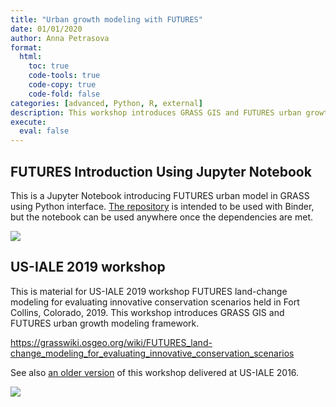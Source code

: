```yaml
---
title: "Urban growth modeling with FUTURES"
date: 01/01/2020
author: Anna Petrasova
format: 
  html:
    toc: true
    code-tools: true
    code-copy: true
    code-fold: false
categories: [advanced, Python, R, external]
description: This workshop introduces GRASS GIS and FUTURES urban growth modeling framework
execute: 
  eval: false
---
```


## FUTURES Introduction Using Jupyter Notebook

This is a Jupyter Notebook introducing FUTURES urban model in GRASS
using Python interface. [The repository](https://github.com/ncsu-landscape-dynamics/futures-model-intro-notebook) is intended to be used with
Binder, but the notebook can be used anywhere once the dependencies are met.

[![](https://mybinder.org/badge_logo.svg)](https://mybinder.org/v2/gh/ncsu-landscape-dynamics/futures-model-intro-notebook/main?urlpath=lab/tree/futures_triangle.ipynb)

## US-IALE 2019 workshop

This is material for US-IALE 2019 workshop FUTURES land-change modeling for evaluating innovative conservation scenarios held in Fort Collins, Colorado, 2019. This workshop introduces GRASS GIS and FUTURES urban growth modeling framework.

<https://grasswiki.osgeo.org/wiki/FUTURES_land-change_modeling_for_evaluating_innovative_conservation_scenarios>

See also [an older version](https://grasswiki.osgeo.org/wiki/Workshop_on_urban_growth_modeling_with_FUTURES) of this workshop delivered at US-IALE 2016.

![](images/FUTURES_animation_tool.gif){.preview-image}
